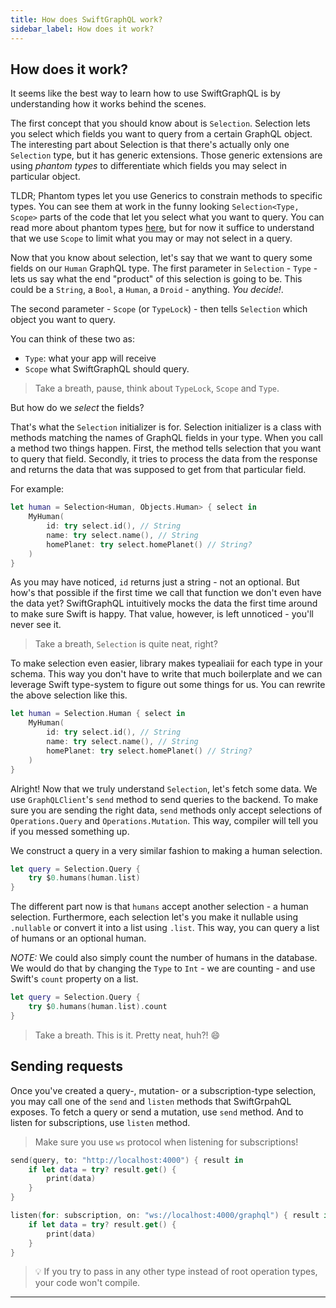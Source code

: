 ```yaml
---
title: How does SwiftGraphQL work?
sidebar_label: How does it work?
---
```


## How does it work?

It seems like the best way to learn how to use SwiftGraphQL is by understanding how it works behind the scenes.

The first concept that you should know about is `Selection`. Selection lets you select which fields you want to query from a certain GraphQL object. The interesting part about Selection is that there's actually only one `Selection` type, but it has generic extensions. Those generic extensions are using _phantom types_ to differentiate which fields you may select in particular object.

TLDR; Phantom types let you use Generics to constrain methods to specific types. You can see them at work in the funny looking `Selection<Type, Scope>` parts of the code that let you select what you want to query. You can read more about phantom types [here](https://www.swiftbysundell.com/articles/phantom-types-in-swift/), but for now it suffice to understand that we use `Scope` to limit what you may or may not select in a query.

Now that you know about selection, let's say that we want to query some fields on our `Human` GraphQL type. The first parameter in `Selection` - `Type` - lets us say what the end "product" of this selection is going to be. This could be a `String`, a `Bool`, a `Human`, a `Droid` - anything. _You decide!_.

The second parameter - `Scope` (or `TypeLock`) - then tells `Selection` which object you want to query.

You can think of these two as:

- `Type`: what your app will receive
- `Scope` what SwiftGraphQL should query.

> Take a breath, pause, think about `TypeLock`, `Scope` and `Type`.

But how do we _select_ the fields?

That's what the `Selection` initializer is for. Selection initializer is a class with methods matching the names of GraphQL fields in your type. When you call a method two things happen. First, the method tells selection that you want to query that field. Secondly, it tries to process the data from the response and returns the data that was supposed to get from that particular field.

For example:

```swift
let human = Selection<Human, Objects.Human> { select in
    MyHuman(
        id: try select.id(), // String
        name: try select.name(), // String
        homePlanet: try select.homePlanet() // String?
    )
}
```

As you may have noticed, `id` returns just a string - not an optional. But how's that possible if the first time we call that function we don't even have the data yet? SwiftGraphQL intuitively mocks the data the first time around to make sure Swift is happy. That value, however, is left unnoticed - you'll never see it.

> Take a breath, `Selection` is quite neat, right?

To make selection even easier, library makes typealiaii for each type in your schema. This way you don't have to write that much boilerplate and we can leverage Swift type-system to figure out some things for us. You can rewrite the above selection like this.

```swift
let human = Selection.Human { select in
    MyHuman(
        id: try select.id(), // String
        name: try select.name(), // String
        homePlanet: try select.homePlanet() // String?
    )
}
```

Alright! Now that we truly understand `Selection`, let's fetch some data. We use `GraphQLClient`'s `send` method to send queries to the backend. To make sure you are sending the right data, `send` methods only accept selections of `Operations.Query` and `Operations.Mutation`. This way, compiler will tell you if you messed something up.

We construct a query in a very similar fashion to making a human selection.

```swift
let query = Selection.Query {
    try $0.humans(human.list)
}
```

The different part now is that `humans` accept another selection - a human selection. Furthermore, each selection let's you make it nullable using `.nullable` or convert it into a list using `.list`. This way, you can query a list of humans or an optional human.

_NOTE:_ We could also simply count the number of humans in the database. We would do that by changing the `Type` to `Int` - we are counting - and use Swift's `count` property on a list.

```swift
let query = Selection.Query {
    try $0.humans(human.list).count
}
```

> Take a breath. This is it. Pretty neat, huh?! 😄

## Sending requests

Once you've created a query-, mutation- or a subscription-type selection, you may call one of the `send` and `listen` methods that SwiftGrpahQL exposes. To fetch a query or send a mutation, use `send` method. And to listen for subscriptions, use `listen` method.

> Make sure you use `ws` protocol when listening for subscriptions!

```swift
send(query, to: "http://localhost:4000") { result in
    if let data = try? result.get() {
        print(data)
    }
}

listen(for: subscription, on: "ws://localhost:4000/graphql") { result in
    if let data = try? result.get() {
        print(data)
    }
}
```

> 💡 If you try to pass in any other type instead of root operation types, your code won't compile.

---
